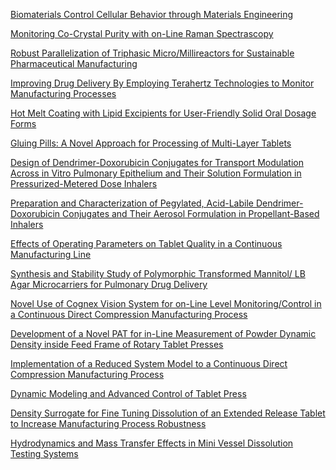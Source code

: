 [Biomaterials Control Cellular Behavior through Materials Engineering](https://aiche.confex.com/aiche/2015/webprogram/Paper437397.html)   

[Monitoring Co-Crystal Purity with on-Line Raman Spectrascopy](https://aiche.confex.com/aiche/2015/webprogram/Paper417528.html)   

[Robust Parallelization of Triphasic Micro/Millireactors for Sustainable Pharmaceutical Manufacturing](https://aiche.confex.com/aiche/2015/webprogram/Paper416213.html)   

[Improving Drug Delivery By Employing Terahertz Technologies to Monitor Manufacturing Processes](https://aiche.confex.com/aiche/2015/webprogram/Paper429258.html)   

[Hot Melt Coating with Lipid Excipients for User-Friendly Solid Oral Dosage Forms](https://aiche.confex.com/aiche/2015/webprogram/Paper423774.html)   

[Gluing Pills: A Novel Approach for Processing of Multi-Layer Tablets](https://aiche.confex.com/aiche/2015/webprogram/Paper423668.html)   

[Design of Dendrimer-Doxorubicin Conjugates for Transport Modulation Across in Vitro Pulmonary Epithelium and Their Solution Formulation in Pressurized-Metered Dose Inhalers](https://aiche.confex.com/aiche/2015/webprogram/Paper427902.html)   

[Preparation and Characterization of Pegylated, Acid-Labile Dendrimer-Doxorubicin Conjugates and Their Aerosol Formulation in Propellant-Based Inhalers](https://aiche.confex.com/aiche/2015/webprogram/Paper434315.html)   

[Effects of Operating Parameters on Tablet Quality in a Continuous Manufacturing Line](https://aiche.confex.com/aiche/2015/webprogram/Paper427792.html)   

[Synthesis and Stability Study of Polymorphic Transformed Mannitol/ LB Agar Microcarriers for Pulmonary Drug Delivery](https://aiche.confex.com/aiche/2015/webprogram/Paper423605.html)   

[Novel Use of Cognex Vision System for on-Line Level Monitoring/Control in a Continuous Direct Compression Manufacturing Process](https://aiche.confex.com/aiche/2015/webprogram/Paper415000.html)   

[Development of a Novel PAT for in-Line Measurement of Powder Dynamic Density inside Feed Frame of Rotary Tablet Presses](https://aiche.confex.com/aiche/2015/webprogram/Paper431635.html)   

[Implementation of a Reduced System Model to a Continuous Direct Compression Manufacturing Process](https://aiche.confex.com/aiche/2015/webprogram/Paper414966.html)   

[Dynamic Modeling and Advanced Control of Tablet Press](https://aiche.confex.com/aiche/2015/webprogram/Paper425643.html)   

[Density Surrogate for Fine Tuning Dissolution of an Extended Release Tablet to Increase Manufacturing Process Robustness](https://aiche.confex.com/aiche/2015/webprogram/Paper411442.html)   

[Hydrodynamics and Mass Transfer Effects in Mini Vessel Dissolution Testing Systems](https://aiche.confex.com/aiche/2015/webprogram/Paper425091.html)   
